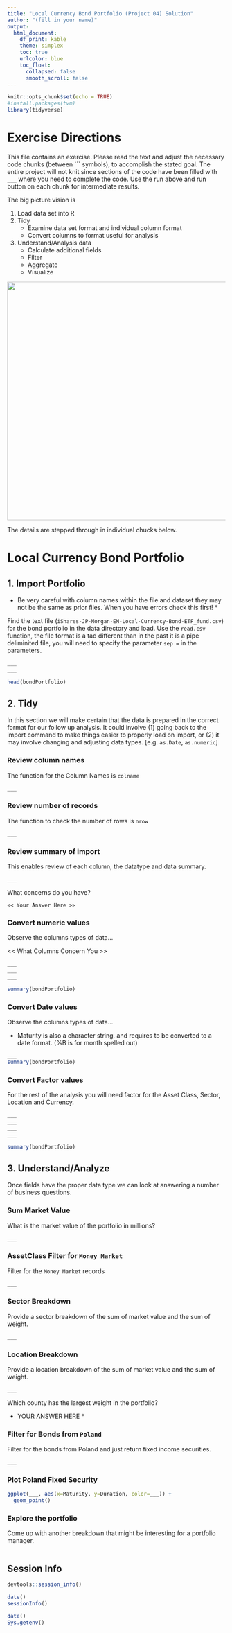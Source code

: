 ```yaml
---
title: "Local Currency Bond Portfolio (Project 04) Solution"
author: "(fill in your name)"
output:
  html_document:
    df_print: kable
    theme: simplex
    toc: true
    urlcolor: blue
    toc_float:
      collapsed: false
      smooth_scroll: false
---
```


```r
knitr::opts_chunk$set(echo = TRUE)
#install.packages(tvm)
library(tidyverse)
```

# Exercise Directions

This file contains an exercise.  Please read the text and adjust the necessary code chunks (between \`\`\` symbols), to accomplish the stated goal.  The entire project will not knit since sections of the code have been filled with `___` where you need to complete the code.  Use the run above and run button on each chunk for intermediate results.

The big picture vision is 

  1. Load data set into R
  2. Tidy
      * Examine data set format and individual column format
      * Convert columns to format useful for analysis
  3. Understand/Analysis data
      * Calculate additional fields
      * Filter
      * Aggregate
      * Visualize
  
![](../image/data-science.png){width=550px}

The details are stepped through in individual chucks below.

# Local Currency Bond Portfolio

## 1. Import Portfolio

* Be very careful with column names within the file and dataset they may not be the same as prior files. When you have errors check this first! *

Find the text file (`iShares-JP-Morgan-EM-Local-Currency-Bond-ETF_fund.csv`) for the bond portfolio in the data directory and load.  Use the `read.csv` function, the file format is a tad different than in the past it is a pipe deliminited file, you will need to specify the parameter `sep =` in the parameters. 

```r

___
___

head(bondPortfolio)

```

## 2. Tidy

In this section we will make certain that the data is prepared in the correct format for our follow up analysis.  It could involve (1) going back to the import command to make things easier to properly load on import, or (2) it may involve changing and adjusting data types. [e.g. `as.Date`, `as.numeric`]

### Review column names 

The function for the Column Names is `colname`

```r
___
```

### Review number of records

The function to check the number of rows is `nrow`

```r
___
```

### Review summary of import
This enables review of each column, the datatype and data summary.

```r
___
```

What concerns do you have?

~~~
<< Your Answer Here >>
~~~

### Convert numeric values

Observe the columns types of data...

<< What Columns Concern You >>

```r
___
___
___

summary(bondPortfolio)

```

### Convert Date values

Observe the columns types of data...

* Maturity is also a character string, and requires to be converted to a date format. (%B is for month spelled out)

```r
___
summary(bondPortfolio)
```

### Convert Factor values

For the rest of the analysis you will need factor for the Asset Class, Sector, Location and Currency.

```r

___
___
___
___

summary(bondPortfolio)
```

## 3. Understand/Analyze

Once fields have the proper data type we can look at answering a number of business questions.

### Sum Market Value

What is the market value of the portfolio in millions?

```r
___
```


### AssetClass Filter for `Money Market`

Filter for the `Money Market` records

```r
___
```

### Sector Breakdown

Provide a sector breakdown of the sum of market value and the sum of weight.

```r
___
```
### Location Breakdown

Provide a location breakdown of the sum of market value and the sum of weight.

```r
___

```

Which county has the largest weight in the portfolio?

* YOUR ANSWER HERE *

### Filter for Bonds from `Poland`

Filter for the bonds from Poland and just return fixed income securities.

```r
___

```


### Plot Poland Fixed Security

```r
ggplot(___, aes(x=Maturity, y=Duration, color=___)) +
  geom_point()

```


### Explore the portfolio

Come up with another breakdown that might be interesting for a portfolio manager.

```r


```


## Session Info

```r
devtools::session_info()
```

```r
date()
sessionInfo()
```

```r
date()
Sys.getenv()
```


